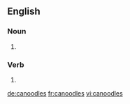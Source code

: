
==English==

===Noun===
{{head|en}}

# {{plural of|canoodle}}

===Verb===
{{head|en}}

# {{en-third-person singular of|canoodle}}

[[de:canoodles]]
[[fr:canoodles]]
[[vi:canoodles]]